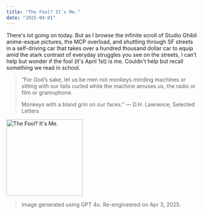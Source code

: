 ```yaml
---
title: "The Fool? It's Me."
date: "2025-04-01"
---
```




There's lot going on today. But as I browse the infinite scroll of Studio Ghibli anime-esque pictures, 
the MCP overload, and shuttling through SF streets in a self-driving car that takes over a 
hundred thousand dollar car to equip amid the stark contrast of everyday struggles you see on the streets,
I can’t help but wonder if the fool (it's April 1st) is me. Couldn't help but recall something
we read in school. 

> “For God’s sake, let us be men
> not monkeys minding machines
> or sitting with our tails curled
> while the machine amuses us, the radio or film or gramophone.
> 
> Monkeys with a bland grin on our faces.”
>        ― D.H. Lawrence, Selected Letters

<img height="200" src="/images/ChatGPT Image Apr 3, 2025, 11_57_34 PM.png" title="The Fool? It's Me."/>

> Image generated using GPT 4o. Re-engineered on Apr 3, 2025.